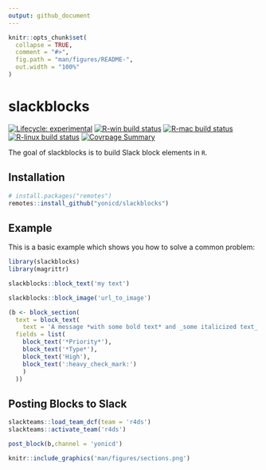```yaml
---
output: github_document
---
```


<!-- README.md is generated from README.Rmd. Please edit that file -->

```r
knitr::opts_chunk$set(
  collapse = TRUE,
  comment = "#>",
  fig.path = "man/figures/README-",
  out.width = "100%"
)
```

# slackblocks

<!-- badges: start -->
[![Lifecycle: experimental](https://img.shields.io/badge/lifecycle-experimental-orange.svg)](https://www.tidyverse.org/lifecycle/#experimental)
[![R-win build status](https://github.com/yonicd/slackblocks/workflows/R-win/badge.svg)](https://github.com/yonicd/slackblocks)
[![R-mac build status](https://github.com/yonicd/slackblocks/workflows/R-mac/badge.svg)](https://github.com/yonicd/slackblocks)
[![R-linux build status](https://github.com/yonicd/slackblocks/workflows/R-linux/badge.svg)](https://github.com/yonicd/slackblocks)
[![Covrpage Summary](https://img.shields.io/badge/covrpage-Last_Build_2020_02_06-brightgreen.svg)](http://tinyurl.com/tf2xf4d)
<!-- badges: end -->

The goal of slackblocks is to build Slack block elements in `R`.

## Installation

``` r
# install.packages("remotes")
remotes::install_github("yonicd/slackblocks")
```
## Example

This is a basic example which shows you how to solve a common problem:

```r
library(slackblocks)
library(magrittr)
```

```r
slackblocks::block_text('my text')
```

```r
slackblocks::block_image('url_to_image')
```

```r
(b <- block_section(
  text = block_text(
    text = 'A message *with some bold text* and _some italicized text_.'),
  fields = list(
    block_text('*Priority*'),
    block_text('*Type*'),
    block_text('High'),
    block_text(':heavy_check_mark:')
    )
  ))
```

## Posting Blocks to Slack

```r
slackteams::load_team_dcf(team = 'r4ds')
slackteams::activate_team('r4ds')
```

```r
post_block(b,channel = 'yonicd')
```

```r
knitr::include_graphics('man/figures/sections.png')
```

